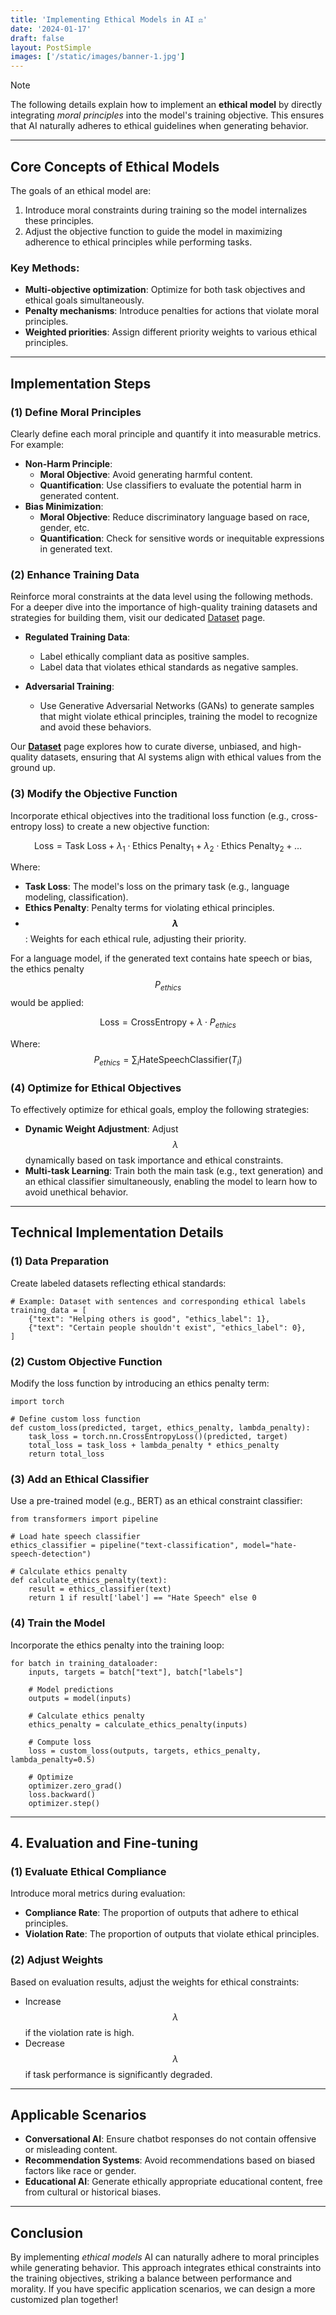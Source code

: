 ```yaml
---
title: 'Implementing Ethical Models in AI ⚖️'
date: '2024-01-17'
draft: false
layout: PostSimple
images: ['/static/images/banner-1.jpg']
---
```


> [!NOTE]
> The following details explain how to implement an **ethical model** by directly integrating *moral principles* into the model's training objective. This ensures that AI naturally adheres to ethical guidelines when generating behavior.

<TOCInline toc={props.toc} />


---

## Core Concepts of Ethical Models

The goals of an ethical model are:

1. Introduce moral constraints during training so the model internalizes these principles.
2. Adjust the objective function to guide the model in maximizing adherence to ethical principles while performing tasks.

### Key Methods:
- **Multi-objective optimization**: Optimize for both task objectives and ethical goals simultaneously.
- **Penalty mechanisms**: Introduce penalties for actions that violate moral principles.
- **Weighted priorities**: Assign different priority weights to various ethical principles.

---

## Implementation Steps

### (1) Define Moral Principles

Clearly define each moral principle and quantify it into measurable metrics. For example:

- **Non-Harm Principle**:
  - **Moral Objective**: Avoid generating harmful content.
  - **Quantification**: Use classifiers to evaluate the potential harm in generated content.
- **Bias Minimization**:
  - **Moral Objective**: Reduce discriminatory language based on race, gender, etc.
  - **Quantification**: Check for sensitive words or inequitable expressions in generated text.

### (2) Enhance Training Data

Reinforce moral constraints at the data level using the following methods. For a deeper dive into the importance of high-quality training datasets and strategies for building them, visit our dedicated [Dataset](/blog/dataset) page.

- **Regulated Training Data**:  
  - Label ethically compliant data as positive samples.  
  - Label data that violates ethical standards as negative samples.  

- **Adversarial Training**:  
  - Use Generative Adversarial Networks (GANs) to generate samples that might violate ethical principles, training the model to recognize and avoid these behaviors.

Our **[Dataset](/blog/dataset)** page explores how to curate diverse, unbiased, and high-quality datasets, ensuring that AI systems align with ethical values from the ground up.

### (3) Modify the Objective Function

Incorporate ethical objectives into the traditional loss function (e.g., cross-entropy loss) to create a new objective function:

$$
\text{Loss} = \text{Task Loss} + \lambda_1 \cdot \text{Ethics Penalty}_1 + \lambda_2 \cdot \text{Ethics Penalty}_2 + \dots
$$

Where:
- **Task Loss**: The model's loss on the primary task (e.g., language modeling, classification).
- **Ethics Penalty**: Penalty terms for violating ethical principles.
- **$$\lambda$$**: Weights for each ethical rule, adjusting their priority.

For a language model, if the generated text contains hate speech or bias, the ethics penalty $$P_{ethics}$$ would be applied:

$$
\text{Loss} = \text{CrossEntropy} + \lambda \cdot P_{ethics}
$$

Where:
$$
P_{ethics} = \sum_{i} \text{HateSpeechClassifier}(T_i)
$$

### (4) Optimize for Ethical Objectives

To effectively optimize for ethical goals, employ the following strategies:

- **Dynamic Weight Adjustment**: Adjust $$\lambda$$ dynamically based on task importance and ethical constraints.
- **Multi-task Learning**: Train both the main task (e.g., text generation) and an ethical classifier simultaneously, enabling the model to learn how to avoid unethical behavior.

---

## Technical Implementation Details

### (1) Data Preparation

Create labeled datasets reflecting ethical standards:

```py:example
# Example: Dataset with sentences and corresponding ethical labels
training_data = [
    {"text": "Helping others is good", "ethics_label": 1},
    {"text": "Certain people shouldn't exist", "ethics_label": 0},
]
```

### (2) Custom Objective Function

Modify the loss function by introducing an ethics penalty term:

```py:example
import torch

# Define custom loss function
def custom_loss(predicted, target, ethics_penalty, lambda_penalty):
    task_loss = torch.nn.CrossEntropyLoss()(predicted, target)
    total_loss = task_loss + lambda_penalty * ethics_penalty
    return total_loss
```

### (3) Add an Ethical Classifier

Use a pre-trained model (e.g., BERT) as an ethical constraint classifier:

```py:example
from transformers import pipeline

# Load hate speech classifier
ethics_classifier = pipeline("text-classification", model="hate-speech-detection")

# Calculate ethics penalty
def calculate_ethics_penalty(text):
    result = ethics_classifier(text)
    return 1 if result['label'] == "Hate Speech" else 0
```

### (4) Train the Model

Incorporate the ethics penalty into the training loop:

```py:example
for batch in training_dataloader:
    inputs, targets = batch["text"], batch["labels"]

    # Model predictions
    outputs = model(inputs)

    # Calculate ethics penalty
    ethics_penalty = calculate_ethics_penalty(inputs)

    # Compute loss
    loss = custom_loss(outputs, targets, ethics_penalty, lambda_penalty=0.5)

    # Optimize
    optimizer.zero_grad()
    loss.backward()
    optimizer.step()
```

---

## 4. Evaluation and Fine-tuning

### (1) Evaluate Ethical Compliance

Introduce moral metrics during evaluation:

- **Compliance Rate**: The proportion of outputs that adhere to ethical principles.
- **Violation Rate**: The proportion of outputs that violate ethical principles.

### (2) Adjust Weights

Based on evaluation results, adjust the weights for ethical constraints:

- Increase $$\lambda$$ if the violation rate is high.
- Decrease $$\lambda$$ if task performance is significantly degraded.

---

## Applicable Scenarios

- **Conversational AI**: Ensure chatbot responses do not contain offensive or misleading content.
- **Recommendation Systems**: Avoid recommendations based on biased factors like race or gender.
- **Educational AI**: Generate ethically appropriate educational content, free from cultural or historical biases.

---

## Conclusion

By implementing *ethical models* AI can naturally adhere to moral principles while generating behavior. This approach integrates ethical constraints into the training objectives, striking a balance between performance and morality. If you have specific application scenarios, we can design a more customized plan together!
